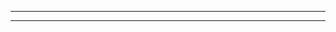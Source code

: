 


<Head>
  <title>React Native Cryptocurrency</title>
</Head>

<Cover />

---

<Intro />

---
<div style={{fontSize: 28}}>
<CodeSurfer
  title="React Native Cryptocurrency - Development Path"
  code={require('!raw-loader!./install.sh')}
  showNumbers={false}
  dark={true}
  lang="bash"
  steps={[
    { range: [1, 1], notes: 'Install create-react-native-app (CRNA)'},
    { range: [1, 1], notes: 'CRNA is a powerful CLI to build React Native Apps'},
    { range: [1, 1], notes: 'It is a shortcut to avoid few hours of setup'},
    { range: [3, 3], notes: 'Run it!'},
  ]}
/>
</div>
